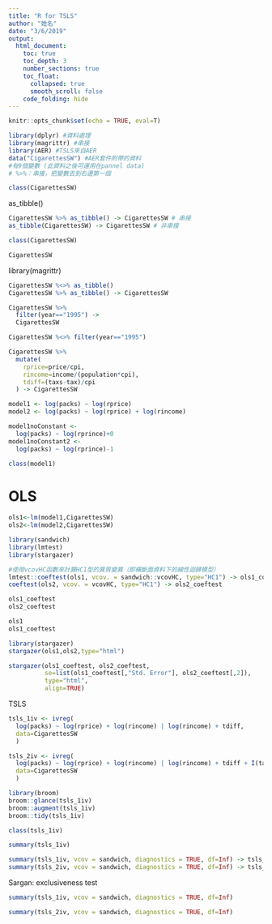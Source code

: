 ```yaml
---
title: "R for TSLS"
author: "姓名"
date: "3/6/2019"
output: 
  html_document: 
    toc: true
    toc_depth: 3
    number_sections: true
    toc_float:
      collapsed: true
      smooth_scroll: false
    code_folding: hide
---
```


```r
knitr::opts_chunk$set(echo = TRUE, eval=T)
```

```r
library(dplyr) #資料處理
library(magrittr) #串接
library(AER) #TSLS來自AER
data("CigarettesSW") #AER套件附帶的資料
#有9個變數 (此資料之後可運用在pannel data)
# %>%：串接，把變數丟到右邊第一個
```

```r
class(CigarettesSW)
```


as_tibble()
```r
CigarettesSW %>% as_tibble() -> CigarettesSW # 串接
as_tibble(CigarettesSW) -> CigarettesSW # 非串接
```

```r
class(CigarettesSW)
```

```r
CigarettesSW
```

library(magrittr)
```r
CigarettesSW %<>% as_tibble()
CigarettesSW %>% as_tibble() -> CigarettesSW 
```

```r
CigarettesSW %>% 
  filter(year=="1995") -> 
  CigarettesSW
```

```r
CigarettesSW %<>% filter(year=="1995")
```

```r
CigarettesSW %>% 
  mutate(
    rprice=price/cpi,
    rincome=income/(population*cpi),
    tdiff=(taxs-tax)/cpi
  ) -> CigarettesSW
```

```r
model1 <- log(packs) ~ log(rprice) 
model2 <- log(packs) ~ log(rprice) + log(rincome)
```

```r
model1noConstant <- 
  log(packs) ~ log(rprince)+0
model1noConstant2 <- 
  log(packs) ~ log(rprince)-1
```

```r
class(model1)
```

# OLS 
```r
ols1<-lm(model1,CigarettesSW)
ols2<-lm(model2,CigarettesSW)
```


```r
library(sandwich)
library(lmtest)
library(stargazer)

#使用vcovHC函數來計算HC1型的異質變異（即橫斷面資料下的線性迴歸模型）
lmtest::coeftest(ols1, vcov. = sandwich::vcovHC, type="HC1") -> ols1_coeftest
coeftest(ols2, vcov. = vcovHC, type="HC1") -> ols2_coeftest
```

```r
ols1_coeftest
ols2_coeftest
```

```r
ols1
ols1_coeftest
```


```r
library(stargazer)
stargazer(ols1,ols2,type="html")
```

```r
stargazer(ols1_coeftest, ols2_coeftest, 
          se=list(ols1_coeftest[,"Std. Error"], ols2_coeftest[,2]),
          type="html",
          align=TRUE)
```

TSLS
```r
tsls_1iv <- ivreg(
  log(packs) ~ log(rprice) + log(rincome) | log(rincome) + tdiff,
  data=CigarettesSW
  ) 

tsls_2iv <- ivreg(
  log(packs) ~ log(rprice) + log(rincome) | log(rincome) + tdiff + I(tax/cpi),
  data=CigarettesSW
  )
```


```r
library(broom)
broom::glance(tsls_1iv)
broom::augment(tsls_1iv)
broom::tidy(tsls_1iv)
```

```r
class(tsls_1iv)
```


```r
summary(tsls_1iv)
```


```r
summary(tsls_1iv, vcov = sandwich, diagnostics = TRUE, df=Inf) -> tsls_1iv_tests
summary(tsls_2iv, vcov = sandwich, diagnostics = TRUE, df=Inf) -> tsls_2iv_tests
```


Sargan: exclusiveness test
```r
summary(tsls_1iv, vcov = sandwich, diagnostics = TRUE, df=Inf)
```

```r
summary(tsls_2iv, vcov = sandwich, diagnostics = TRUE, df=Inf)
```

